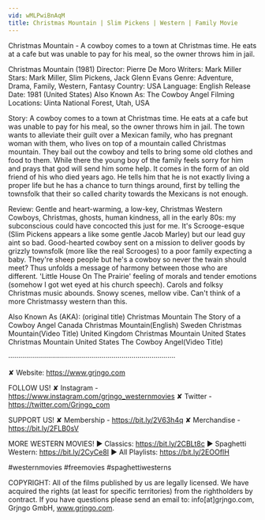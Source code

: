 ```yaml
---
vid: wMLPwiBnAqM
title: Christmas Mountain | Slim Pickens | Western | Family Movie
---
```


Christmas Mountain - A cowboy comes to a town at Christmas time. He eats at a cafe but was unable to pay for his meal, so the owner throws him in jail.

Christmas Mountain (1981)
Director: Pierre De Moro
Writers: Mark Miller
Stars: Mark Miller, Slim Pickens, Jack Glenn Evans
Genre: Adventure, Drama, Family, Western, Fantasy
Country: USA
Language: English
Release Date: 1981 (United States)
Also Known As: The Cowboy Angel
Filming Locations: Uinta National Forest, Utah, USA

Story:
A cowboy comes to a town at Christmas time. He eats at a cafe but was unable to pay for his meal, so the owner throws him in jail. The town wants to alleviate their guilt over a Mexican family, who has pregnant woman with them, who lives on top of a mountain called Christmas mountain. They bail out the cowboy and tells to bring some old clothes and food to them. While there the young boy of the family feels sorry for him and prays that god will send him some help. It comes in the form of an old friend of his who died years ago. He tells him that he is not exactly living a proper life but he has a chance to turn things around, first by telling the townsfolk that their so called charity towards the Mexicans is not enough.

Review:
Gentle and heart-warming, a low-key, Christmas Western
Cowboys, Christmas, ghosts, human kindness, all in the early 80s: my subconscious could have concocted this just for me. It's Scrooge-esque (Slim Pickens appears a like some gentle Jacob Marley) but our lead guy aint so bad. Good-hearted cowboy sent on a mission to deliver goods by grizzly townsfolk (more like the real Scrooges) to a poor family expecting a baby. They're sheep people but he's a cowboy so never the twain should meet? Thus unfolds a message of harmony between those who are different. 'Little House On The Prairie' feeling of morals and tender emotions (somehow I got wet eyed at his church speech). Carols and folksy Christmas music abounds. Snowy scenes, mellow vibe. Can't think of a more Christmassy western than this.

Also Known As (AKA):
(original title) Christmas Mountain
The Story of a Cowboy Angel
Canada Christmas Mountain(English)
Sweden Christmas Mountain(Video Title)
United Kingdom Christmas Mountain
United States Christmas Mountain
United States The Cowboy Angel(Video Title)

····················································································

✘ Website: https://www.grjngo.com

FOLLOW US!
✘ Instagram - https://www.instagram.com/grjngo_westernmovies
✘ Twitter - https://twitter.com/Grjngo_com

SUPPORT US!
✘ Membership - https://bit.ly/2V63h4q
✘ Merchandise - https://bit.ly/2FLB0sV

MORE WESTERN MOVIES! 
► Classics: https://bit.ly/2CBLt8c 
► Spaghetti Western: https://bit.ly/2CyCe8I 
► All Playlists: https://bit.ly/2EOOfIH 

#westernmovies #freemovies #spaghettiwesterns

COPYRIGHT: All of the films published by us are legally licensed. We have acquired the rights (at least for specific territories) from the rightholders by contract. If you have questions please send an email to: info[at]grjngo.com, Grjngo GmbH, www.grjngo.com.